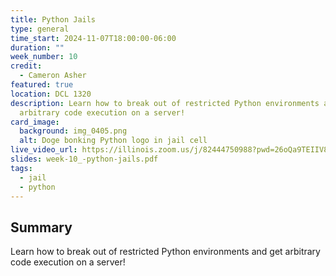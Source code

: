 ```yaml
---
title: Python Jails
type: general
time_start: 2024-11-07T18:00:00-06:00
duration: ""
week_number: 10
credit:
  - Cameron Asher
featured: true
location: DCL 1320
description: Learn how to break out of restricted Python environments and get
  arbitrary code execution on a server!
card_image:
  background: img_0405.png
  alt: Doge bonking Python logo in jail cell
live_video_url: https://illinois.zoom.us/j/82444750988?pwd=26oQa9TEIIV8FnC36B1AMfaW5QMbEV.1
slides: week-10_-python-jails.pdf
tags:
  - jail
  - python
---
```

## Summary
Learn how to break out of restricted Python environments and get arbitrary code execution on a server!
